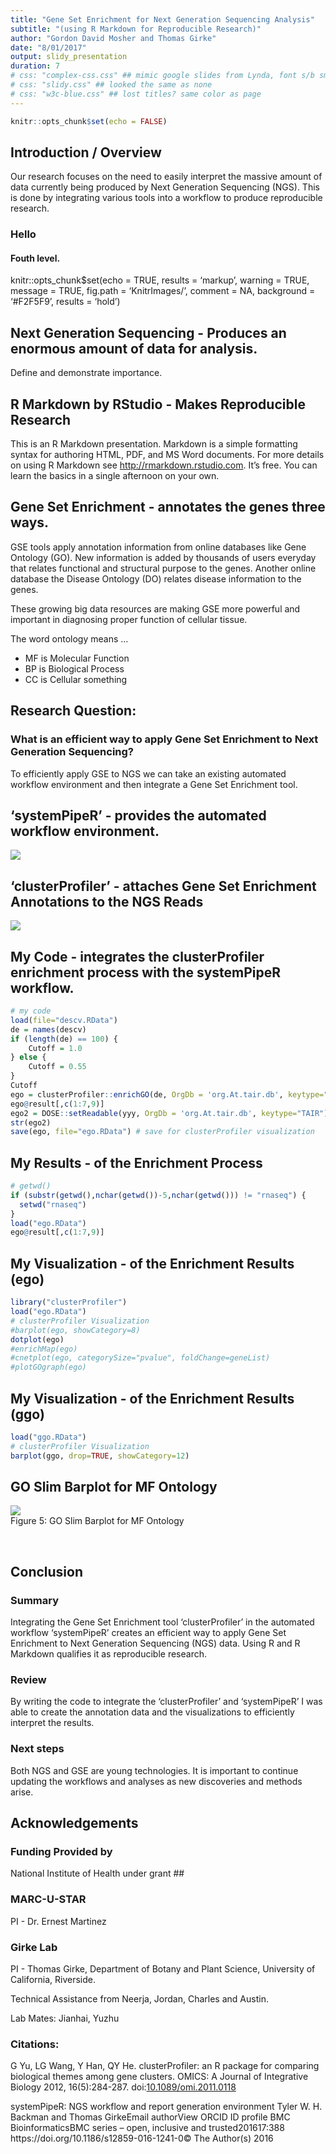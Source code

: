 ```yaml
---
title: "Gene Set Enrichment for Next Generation Sequencing Analysis"
subtitle: "(using R Markdown for Reproducible Research)"
author: "Gordon David Mosher and Thomas Girke"
date: "8/01/2017"
output: slidy_presentation
duration: 7
# css: "complex-css.css" ## mimic google slides from Lynda, font s/b smaller
# css: "slidy.css" ## looked the same as none
# css: "w3c-blue.css" ## lost titles? same color as page
---
```


```r
knitr::opts_chunk$set(echo = FALSE)

```

## Introduction / Overview

Our research focuses on the need to easily interpret the massive amount of data currently being produced by Next Generation Sequencing (NGS). This is done by integrating various tools into a workflow to produce reproducible research.

### Hello

#### Fouth level.

knitr::opts_chunk$set(echo = TRUE, results = 'markup', warning = TRUE, message = TRUE, fig.path = 'KnitrImages/', comment = NA, background = '#F2F5F9', results = 'hold')


## Next Generation Sequencing - Produces an enormous amount of data for analysis.

Define and demonstrate importance.

## R Markdown by RStudio - Makes Reproducible Research

This is an R Markdown presentation. Markdown is a simple formatting syntax for authoring HTML, PDF, and MS Word documents. For more details on using R Markdown see <http://rmarkdown.rstudio.com>. It's free. You can learn the basics in a single afternoon on your own.

## Gene Set Enrichment - annotates the genes three ways.

GSE tools apply annotation information from online databases like Gene Ontology (GO). New information is added by thousands of users everyday that relates functional and structural purpose to the genes. Another online database the Disease Ontology (DO) relates disease information to the genes.

These growing big data resources are making GSE more powerful and important in diagnosing proper function of cellular tissue.

The word ontology means ...

- MF is Molecular Function
- BP is Biological Process
- CC is Cellular something

## Research Question:

### What is an efficient way to apply Gene Set Enrichment to Next Generation Sequencing?

To efficiently apply GSE to NGS we can take an existing automated workflow environment and then integrate a Gene Set Enrichment tool.

## 'systemPipeR' - provides the automated workflow environment.

![](systemPipeR.PNG)

## 'clusterProfiler' - attaches Gene Set Enrichment Annotations to the NGS Reads

![](GenomeAnnotation.PNG)

## My Code - integrates the clusterProfiler enrichment process with the systemPipeR workflow.

```r
# my code
load(file="descv.RData")
de = names(descv)
if (length(de) == 100) {
	Cutoff = 1.0
} else {
	Cutoff = 0.55
}
Cutoff
ego = clusterProfiler::enrichGO(de, OrgDb = 'org.At.tair.db', keytype="TAIR", ont="MF", pAdjustMethod = "BH", qvalueCutoff=Cutoff, pvalueCutoff=Cutoff)
ego@result[,c(1:7,9)]
ego2 = DOSE::setReadable(yyy, OrgDb = 'org.At.tair.db', keytype="TAIR")
str(ego2)
save(ego, file="ego.RData") # save for clusterProfiler visualization
```


## My Results - of the Enrichment Process

```r
# getwd()
if (substr(getwd(),nchar(getwd())-5,nchar(getwd())) != "rnaseq") {
  setwd("rnaseq")
}
load("ego.RData")
ego@result[,c(1:7,9)]
```

## My Visualization - of the Enrichment Results (ego)

```r
library("clusterProfiler")
load("ego.RData")
# clusterProfiler Visualization
#barplot(ego, showCategory=8)
dotplot(ego)
#enrichMap(ego)
#cnetplot(ego, categorySize="pvalue", foldChange=geneList)
#plotGOgraph(ego)
```

## My Visualization - of the Enrichment Results (ggo)

```r
load("ggo.RData")
# clusterProfiler Visualization
barplot(ggo, drop=TRUE, showCategory=12)
```

## GO Slim Barplot for MF Ontology

![](results/GOslimbarplotMF.png)
<div align="center">Figure 5: GO Slim Barplot for MF Ontology</div></br>

## Conclusion

### Summary

Integrating the Gene Set Enrichment tool 'clusterProfiler' in the automated workflow 'systemPipeR' creates an efficient way to apply Gene Set Enrichment to Next Generation Sequencing (NGS) data. Using R and R Markdown qualifies it as reproducible research.

### Review

By writing the code to integrate the 'clusterProfiler' and 'systemPipeR' I was able to create the annotation data and the visualizations to efficiently interpret the results.

### Next steps

Both NGS and GSE are young technologies. It is important to continue updating the workflows and analyses as new discoveries and methods arise.

## Acknowledgements

### Funding Provided by

National Institute of Health under grant ##

### MARC-U-STAR  

PI - Dr. Ernest Martinez

### Girke Lab

PI - Thomas Girke, Department of Botany and Plant Science, University of California, Riverside.

Technical Assistance from Neerja, Jordan, Charles and Austin.

Lab Mates: Jianhai, Yuzhu

### Citations:

G Yu, LG Wang, Y Han, QY He. clusterProfiler: an R package for comparing biological themes among gene clusters. OMICS: A Journal of Integrative Biology 2012, 16(5):284-287. doi:[10.1089/omi.2011.0118](http://dx.doi.org/10.1089/omi.2011.0118)

systemPipeR: NGS workflow and report generation environment
Tyler W. H. Backman and Thomas GirkeEmail authorView ORCID ID profile
BMC BioinformaticsBMC series – open, inclusive and trusted201617:388
https://doi.org/10.1186/s12859-016-1241-0©  The Author(s) 2016

